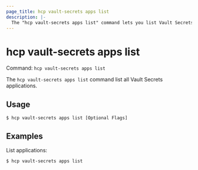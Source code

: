 ```yaml
---
page_title: hcp vault-secrets apps list
description: |-
  The "hcp vault-secrets apps list" command lets you list Vault Secrets applications.
---
```


# hcp vault-secrets apps list

Command: `hcp vault-secrets apps list` 

The `hcp vault-secrets apps list` command list all Vault Secrets applications.

## Usage

```shell-session
$ hcp vault-secrets apps list [Optional Flags]
```

## Examples

List applications:

```shell-session
$ hcp vault-secrets apps list
```

